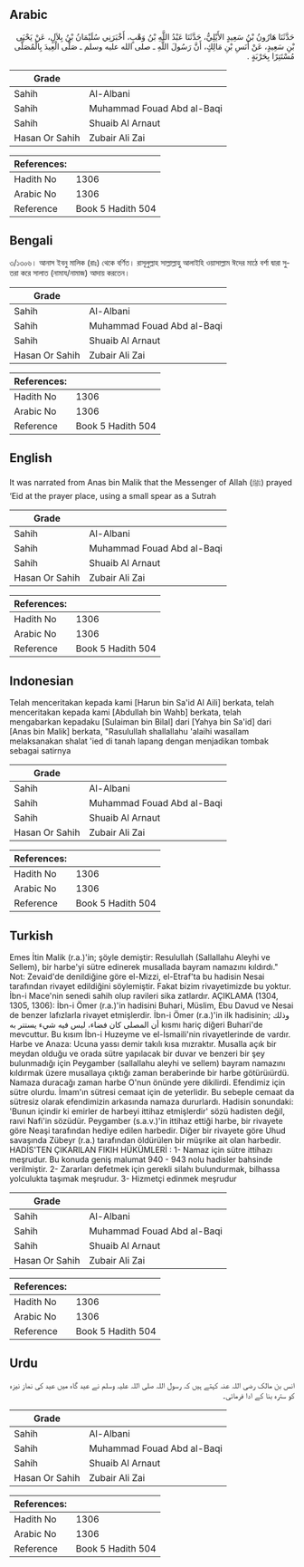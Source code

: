 ## Arabic


<div dir="rtl" lang="ar" style={{fontSize:'larger',backgroundColor:'#f8f9fa',padding:20}}>
حَدَّثَنَا هَارُونُ بْنُ سَعِيدٍ الأَيْلِيُّ، حَدَّثَنَا عَبْدُ اللَّهِ بْنُ وَهْبٍ، أَخْبَرَنِي سُلَيْمَانُ بْنُ بِلاَلٍ، عَنْ يَحْيَى بْنِ سَعِيدٍ، عَنْ أَنَسِ بْنِ مَالِكٍ، أَنَّ رَسُولَ اللَّهِ ـ صلى الله عليه وسلم ـ صَلَّى الْعِيدَ بِالْمُصَلَّى مُسْتَتِرًا بِحَرْبَةٍ ‏.‏
</div>
<div style={{backgroundColor:'#f8f9fa',padding:20, marginBottom: 10}}><table> <thead> <tr> <th>Grade</th> <th></th> </tr> </thead> <tbody> <tr><td>Sahih</td><td>Al-Albani</td></tr><tr><td>Sahih</td><td>Muhammad Fouad Abd al-Baqi</td></tr><tr><td>Sahih</td><td>Shuaib Al Arnaut</td></tr><tr><td>Hasan Or Sahih</td><td>Zubair Ali Zai</td></tr></tbody></table><table> <thead> <tr> <th>References:</th> <th></th> </tr> </thead> <tbody><tr><td>Hadith No</td><td>1306</td></tr><tr><td>Arabic No</td><td>1306</td></tr><tr><td>Reference</td><td>Book 5 Hadith 504</td></tr></tbody></table></div>

## Bengali


<div dir="ltr" lang="bn" style={{fontSize:'larger',backgroundColor:'#f8f9fa',padding:20}}>
৩/১৩০৬। আনাস ইবনু মালিক (রাঃ) থেকে বর্ণিত। রাসূলুল্লাহ সাল্লাল্লাহু আলাইহি ওয়াসাল্লাম ঈদের মাঠে বর্শা দ্বারা সুতরা করে সালাত (নামায/নামাজ) আদায় করতেন।
</div>
<div style={{backgroundColor:'#f8f9fa',padding:20, marginBottom: 10}}><table> <thead> <tr> <th>Grade</th> <th></th> </tr> </thead> <tbody> <tr><td>Sahih</td><td>Al-Albani</td></tr><tr><td>Sahih</td><td>Muhammad Fouad Abd al-Baqi</td></tr><tr><td>Sahih</td><td>Shuaib Al Arnaut</td></tr><tr><td>Hasan Or Sahih</td><td>Zubair Ali Zai</td></tr></tbody></table><table> <thead> <tr> <th>References:</th> <th></th> </tr> </thead> <tbody><tr><td>Hadith No</td><td>1306</td></tr><tr><td>Arabic No</td><td>1306</td></tr><tr><td>Reference</td><td>Book 5 Hadith 504</td></tr></tbody></table></div>

## English


<div dir="ltr" lang="en" style={{fontSize:'larger',backgroundColor:'#f8f9fa',padding:20}}>
It was narrated from Anas bin Malik that the Messenger of Allah (ﷺ) prayed ‘Eid at the prayer place, using a small spear as a Sutrah
</div>
<div style={{backgroundColor:'#f8f9fa',padding:20, marginBottom: 10}}><table> <thead> <tr> <th>Grade</th> <th></th> </tr> </thead> <tbody> <tr><td>Sahih</td><td>Al-Albani</td></tr><tr><td>Sahih</td><td>Muhammad Fouad Abd al-Baqi</td></tr><tr><td>Sahih</td><td>Shuaib Al Arnaut</td></tr><tr><td>Hasan Or Sahih</td><td>Zubair Ali Zai</td></tr></tbody></table><table> <thead> <tr> <th>References:</th> <th></th> </tr> </thead> <tbody><tr><td>Hadith No</td><td>1306</td></tr><tr><td>Arabic No</td><td>1306</td></tr><tr><td>Reference</td><td>Book 5 Hadith 504</td></tr></tbody></table></div>

## Indonesian


<div dir="ltr" lang="id" style={{fontSize:'larger',backgroundColor:'#f8f9fa',padding:20}}>
Telah menceritakan kepada kami [Harun bin Sa'id Al Aili] berkata, telah menceritakan kepada kami [Abdullah bin Wahb] berkata, telah mengabarkan kepadaku [Sulaiman bin Bilal] dari [Yahya bin Sa'id] dari [Anas bin Malik] berkata, "Rasulullah shallallahu 'alaihi wasallam melaksanakan shalat 'ied di tanah lapang dengan menjadikan tombak sebagai satirnya
</div>
<div style={{backgroundColor:'#f8f9fa',padding:20, marginBottom: 10}}><table> <thead> <tr> <th>Grade</th> <th></th> </tr> </thead> <tbody> <tr><td>Sahih</td><td>Al-Albani</td></tr><tr><td>Sahih</td><td>Muhammad Fouad Abd al-Baqi</td></tr><tr><td>Sahih</td><td>Shuaib Al Arnaut</td></tr><tr><td>Hasan Or Sahih</td><td>Zubair Ali Zai</td></tr></tbody></table><table> <thead> <tr> <th>References:</th> <th></th> </tr> </thead> <tbody><tr><td>Hadith No</td><td>1306</td></tr><tr><td>Arabic No</td><td>1306</td></tr><tr><td>Reference</td><td>Book 5 Hadith 504</td></tr></tbody></table></div>

## Turkish


<div dir="ltr" lang="tr" style={{fontSize:'larger',backgroundColor:'#f8f9fa',padding:20}}>
Emes İtin Malik (r.a.)'in; şöyle demiştir: Resulullah (Sallallahu Aleyhi ve Sellem), bir harbe'yi sütre edinerek musallada bayram namazını kıldırdı." Not: Zevaid'de denildiğine göre el-Mizzi, el-Etraf'ta bu hadisin Nesai tarafından rivayet edildiğini söylemiştir. Fakat bizim rivayetimizde bu yoktur. İbn-i Mace'nin senedi sahih olup ravileri sika zatlardır. AÇIKLAMA (1304, 1305, 1306): İbn-i Ömer (r.a.)'in hadisini Buhari, Müslim, Ebu Davud ve Nesai de benzer lafızlarla rivayet etmişlerdir. İbn-i Ömer (r.a.)'in ilk hadisinin; وذلك أن المصلى كان فضاء، ليس فيه شيء يستتر به kısmı hariç diğeri Buhari'de mevcuttur. Bu kısım İbn-i Huzeyme ve el-İsmaili'nin rivayetlerinde de vardır. Harbe ve Anaza: Ucuna yassı demir takılı kısa mızraktır. MusaIla açık bir meydan olduğu ve orada sütre yapılacak bir duvar ve benzeri bir şey bulunmadığı için Peygamber (sallallahu aleyhi ve sellem) bayram namazını kıldırmak üzere musallaya çıktığı zaman beraberinde bir harbe götürüıürdü. Namaza duracağı zaman harbe O'nun önünde yere dikilirdi. Efendimiz için sütre olurdu. İmam'ın sütresi cemaat için de yeterlidir. Bu sebeple cemaat da sütresiz olarak efendimizin arkasında namaza dururlardı. Hadisin sonundaki: 'Bunun içindir ki emirler de harbeyi ittihaz etmişlerdir' sözü hadisten değil, raıvi Nafi'in sözüdür. Peygamber (s.a.v.)'in ittihaz ettiği harbe, bir rivayete göre Neaşi tarafından hediye edilen harbedir. Diğer bir rivayete göre Uhud savaşında Zübeyr (r.a.) tarafından öldürülen bir müşrike ait olan harbedir. HADİS'TEN ÇIKARILAN FIKIH HÜKÜMLERİ : 1- Namaz için sütre ittihazı meşrudur. Bu konuda geniş malumat 940 - 943 nolu hadisler bahsinde verilmiştir. 2- Zararları defetmek için gerekli silahı bulundurmak, bilhassa yolculukta taşımak meşrudur. 3- Hizmetçi edinmek meşrudur
</div>
<div style={{backgroundColor:'#f8f9fa',padding:20, marginBottom: 10}}><table> <thead> <tr> <th>Grade</th> <th></th> </tr> </thead> <tbody> <tr><td>Sahih</td><td>Al-Albani</td></tr><tr><td>Sahih</td><td>Muhammad Fouad Abd al-Baqi</td></tr><tr><td>Sahih</td><td>Shuaib Al Arnaut</td></tr><tr><td>Hasan Or Sahih</td><td>Zubair Ali Zai</td></tr></tbody></table><table> <thead> <tr> <th>References:</th> <th></th> </tr> </thead> <tbody><tr><td>Hadith No</td><td>1306</td></tr><tr><td>Arabic No</td><td>1306</td></tr><tr><td>Reference</td><td>Book 5 Hadith 504</td></tr></tbody></table></div>

## Urdu


<div dir="rtl" lang="ur" style={{fontSize:'larger',backgroundColor:'#f8f9fa',padding:20}}>
انس بن مالک رضی اللہ عنہ کہتے ہیں کہ رسول اللہ صلی اللہ علیہ وسلم نے عید گاہ میں عید کی نماز نیزہ کو سترہ بنا کے ادا فرمائی۔
</div>
<div style={{backgroundColor:'#f8f9fa',padding:20, marginBottom: 10}}><table> <thead> <tr> <th>Grade</th> <th></th> </tr> </thead> <tbody> <tr><td>Sahih</td><td>Al-Albani</td></tr><tr><td>Sahih</td><td>Muhammad Fouad Abd al-Baqi</td></tr><tr><td>Sahih</td><td>Shuaib Al Arnaut</td></tr><tr><td>Hasan Or Sahih</td><td>Zubair Ali Zai</td></tr></tbody></table><table> <thead> <tr> <th>References:</th> <th></th> </tr> </thead> <tbody><tr><td>Hadith No</td><td>1306</td></tr><tr><td>Arabic No</td><td>1306</td></tr><tr><td>Reference</td><td>Book 5 Hadith 504</td></tr></tbody></table></div>